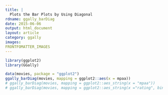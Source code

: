 ---
title: |
  Plots the Bar Plots by Using Diagonal
rdname: ggally_barDiag
date: 2015-06-06
output: html_document
layout: article
category: ggally
images:
FRONTFOMATTER_IMAGES
---

```{r, echo = FALSE, message = FALSE}
library(ggplot2)
library(GGally)
```

```{r ggally_barDiag, cache = TRUE}

data(movies, package = "ggplot2")
ggally_barDiag(movies, mapping = ggplot2::aes(x = mpaa))
# ggally_barDiag(movies, mapping = ggplot2::aes_string(x = "mpaa"))
# ggally_barDiag(movies, mapping = ggplot2::aes_string(x ="rating", binwidth = ".1"))



```